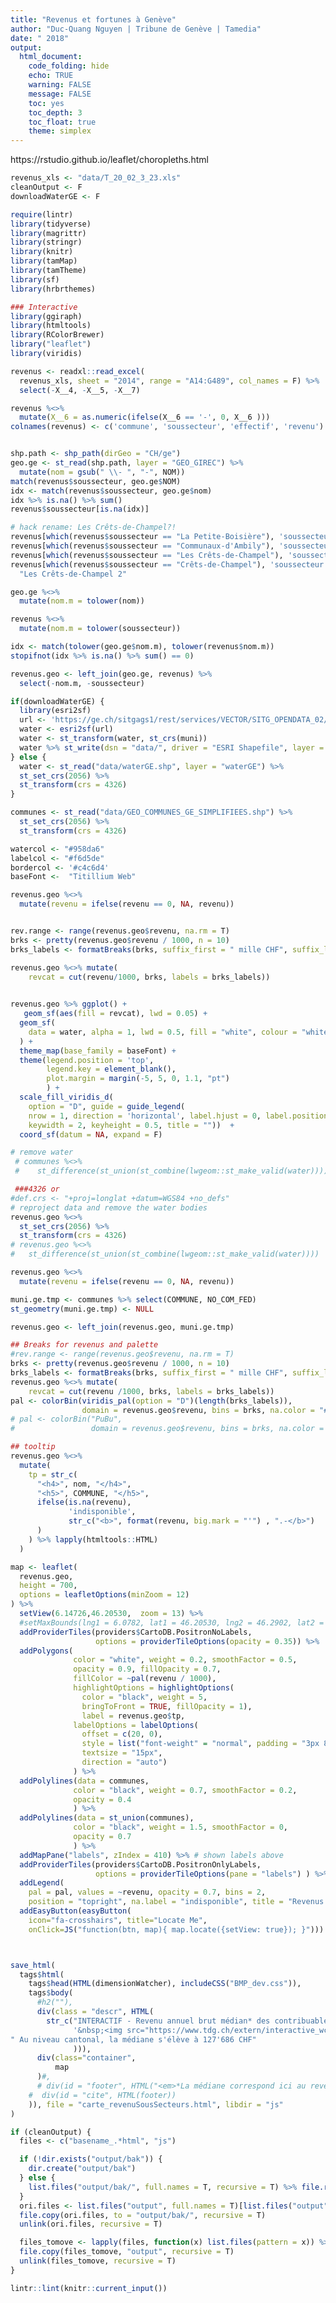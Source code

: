 ```yaml
---
title: "Revenus et fortunes à Genève"
author: "Duc-Quang Nguyen | Tribune de Genève | Tamedia"
date: " 2018"
output: 
  html_document:
    code_folding: hide
    echo: TRUE
    warning: FALSE
    message: FALSE
    toc: yes
    toc_depth: 3
    toc_float: true
    theme: simplex
---
```


https://rstudio.github.io/leaflet/choropleths.html

```r
revenus_xls <- "data/T_20_02_3_23.xls"
cleanOutput <- F
downloadWaterGE <- F

require(lintr)
library(tidyverse)
library(magrittr)
library(stringr)
library(knitr)
library(tamMap)
library(tamTheme)
library(sf)
library(hrbrthemes)

### Interactive 
library(ggiraph)
library(htmltools)
library(RColorBrewer)
library("leaflet")
library(viridis)
```

```r
revenus <- readxl::read_excel(
  revenus_xls, sheet = "2014", range = "A14:G489", col_names = F) %>% 
  select(-X__4, -X__5, -X__7) 

revenus %<>%  
  mutate(X__6 = as.numeric(ifelse(X__6 == '-', 0, X__6 )))
colnames(revenus) <- c('commune', 'soussecteur', 'effectif', 'revenu')


shp.path <- shp_path(dirGeo = "CH/ge")
geo.ge <- st_read(shp.path, layer = "GEO_GIREC") %>% 
  mutate(nom = gsub(" \\- ", "-", NOM))
match(revenus$soussecteur, geo.ge$NOM)
idx <- match(revenus$soussecteur, geo.ge$nom)
idx %>% is.na() %>% sum()
revenus$soussecteur[is.na(idx)]

# hack rename: Les Crêts-de-Champel?!
revenus[which(revenus$soussecteur == "La Petite-Boisière"), 'soussecteur'] <- "La Petite-Boissière"
revenus[which(revenus$soussecteur == "Communaux-d'Ambily"), 'soussecteur'] <- "Communaux-d'Ambilly"
revenus[which(revenus$soussecteur == "Les Crêts-de-Champel"), 'soussecteur'] <- "Les Crêts-de-Champel 1"
revenus[which(revenus$soussecteur == "Crêts-de-Champel"), 'soussecteur'] <- 
  "Les Crêts-de-Champel 2"

geo.ge %<>% 
  mutate(nom.m = tolower(nom))

revenus %<>% 
  mutate(nom.m = tolower(soussecteur))

idx <- match(tolower(geo.ge$nom.m), tolower(revenus$nom.m))
stopifnot(idx %>% is.na() %>% sum() == 0)

revenus.geo <- left_join(geo.ge, revenus) %>% 
  select(-nom.m, -soussecteur)

if(downloadWaterGE) {
  library(esri2sf)
  url <- 'https://ge.ch/sitgags1/rest/services/VECTOR/SITG_OPENDATA_02/MapServer/6186'
  water <- esri2sf(url)
  water <- st_transform(water, st_crs(muni))
  water %>% st_write(dsn = "data/", driver = "ESRI Shapefile", layer = "waterGE.shp")  
} else {
  water <- st_read("data/waterGE.shp", layer = "waterGE") %>% 
  st_set_crs(2056) %>% 
  st_transform(crs = 4326)
}

communes <- st_read("data/GEO_COMMUNES_GE_SIMPLIFIEES.shp") %>% 
  st_set_crs(2056) %>% 
  st_transform(crs = 4326)
```


```r
watercol <- "#958da6"
labelcol <- "#f6d5de"
bordercol <- '#c4c6d4'
baseFont <-  "Titillium Web"

revenus.geo %<>% 
  mutate(revenu = ifelse(revenu == 0, NA, revenu))


rev.range <- range(revenus.geo$revenu, na.rm = T)
brks <- pretty(revenus.geo$revenu / 1000, n = 10)
brks_labels <- formatBreaks(brks, suffix_first = " mille CHF", suffix_last=  " mille CHF")

revenus.geo %<>% mutate(
    revcat = cut(revenu/1000, brks, labels = brks_labels))
    

revenus.geo %>% ggplot() +
   geom_sf(aes(fill = revcat), lwd = 0.05) +
  geom_sf(
    data = water, alpha = 1, lwd = 0.5, fill = "white", colour = "white"
  ) + 
  theme_map(base_family = baseFont) +
  theme(legend.position = 'top', 
        legend.key = element_blank(),
        plot.margin = margin(-5, 5, 0, 1.1, "pt")
        ) +
  scale_fill_viridis_d(
    option = "D", guide = guide_legend(
    nrow = 1, direction = 'horizontal', label.hjust = 0, label.position = 'bottom', 
    keywidth = 2, keyheight = 0.5, title = ""))  +
  coord_sf(datum = NA, expand = F)
```  


```r
# remove water
 # communes %<>%
 #    st_difference(st_union(st_combine(lwgeom::st_make_valid(water))))

 ###4326 or 
#def.crs <- "+proj=longlat +datum=WGS84 +no_defs"
# reproject data and remove the water bodies
revenus.geo %<>% 
  st_set_crs(2056) %>% 
  st_transform(crs = 4326)
# revenus.geo %<>% 
#   st_difference(st_union(st_combine(lwgeom::st_make_valid(water))))

revenus.geo %<>% 
  mutate(revenu = ifelse(revenu == 0, NA, revenu))

muni.ge.tmp <- communes %>% select(COMMUNE, NO_COM_FED)
st_geometry(muni.ge.tmp) <- NULL

revenus.geo <- left_join(revenus.geo, muni.ge.tmp)

## Breaks for revenus and palette
#rev.range <- range(revenus.geo$revenu, na.rm = T)
brks <- pretty(revenus.geo$revenu / 1000, n = 10)
brks_labels <- formatBreaks(brks, suffix_first = " mille CHF", suffix_last=  " mille CHF")
revenus.geo %<>% mutate(
    revcat = cut(revenu /1000, brks, labels = brks_labels))
pal <- colorBin(viridis_pal(option = "D")(length(brks_labels)),
                domain = revenus.geo$revenu, bins = brks, na.color = "#bdc2c2")
# pal <- colorBin("PuBu",
#                 domain = revenus.geo$revenu, bins = brks, na.color = "#DADCDD")

## tooltip
revenus.geo %<>% 
  mutate(
    tp = str_c(
      "<h4>", nom, "</h4>",
      "<h5>", COMMUNE, "</h5>",
      ifelse(is.na(revenu), 
             'indisponible', 
             str_c("<b>", format(revenu, big.mark = "'") , ".-</b>")
      )
    ) %>% lapply(htmltools::HTML)
  )

map <- leaflet(
  revenus.geo, 
  height = 700,
  options = leafletOptions(minZoom = 12)
) %>%
  setView(6.14726,46.20530,  zoom = 13) %>%
  #setMaxBounds(lng1 = 6.0782, lat1 = 46.20530, lng2 = 46.2902, lat2 = 6.1866) %>%
  addProviderTiles(providers$CartoDB.PositronNoLabels,
                   options = providerTileOptions(opacity = 0.35)) %>%
  addPolygons( 
              color = "white", weight = 0.2, smoothFactor = 0.5,
              opacity = 0.9, fillOpacity = 0.7,
              fillColor = ~pal(revenu / 1000),
              highlightOptions = highlightOptions(
                color = "black", weight = 5,
                bringToFront = TRUE, fillOpacity = 1),
                label = revenus.geo$tp,
              labelOptions = labelOptions(
                offset = c(20, 0),
                style = list("font-weight" = "normal", padding = "3px 8px"),
                textsize = "15px",
                direction = "auto")
              ) %>% 
  addPolylines(data = communes,
              color = "black", weight = 0.7, smoothFactor = 0.2,
              opacity = 0.4
              ) %>%
  addPolylines(data = st_union(communes),
              color = "black", weight = 1.5, smoothFactor = 0,
              opacity = 0.7
              ) %>%
  addMapPane("labels", zIndex = 410) %>% # shown labels above      
  addProviderTiles(providers$CartoDB.PositronOnlyLabels,
                   options = providerTileOptions(pane = "labels") ) %>%
  addLegend(
    pal = pal, values = ~revenu, opacity = 0.7, bins = 2,
    position = "topright", na.label = "indisponible", title = "Revenus en millier CHF") %>% 
  addEasyButton(easyButton(
    icon="fa-crosshairs", title="Locate Me",
    onClick=JS("function(btn, map){ map.locate({setView: true}); }")))



save_html(
  tags$html(
    tags$head(HTML(dimensionWatcher), includeCSS("BMP_dev.css")),
    tags$body(    
      #h2(""),
      div(class = "descr", HTML(
        str_c("INTERACTIF - Revenu annuel brut médian* des contribuables mariés par commune ou par quartier en 2014",
              '&nbsp;<img src="https://www.tdg.ch/extern/interactive_wch/tdg/assets/hand_interactive.png" width="20" align="top">',
" Au niveau cantonal, la médiane s'élève à 127'686 CHF"
              ))),
      div(class="container", 
          map
      )#,
      # div(id = "footer", HTML("<em>*La médiane correspond ici au revenu divisant les contribuables mariés en deux groupes de taille égale. Une moitié a rapporté un revenu bruit moindre, l'autre moitié un revenu supérieur.</em>")),
    #  div(id = "cite", HTML(footer))
    )), file = "carte_revenuSousSecteurs.html", libdir = "js"
)


```


```r
if (cleanOutput) {
  files <- c("basename_.*html", "js")

  if (!dir.exists("output/bak")) {
    dir.create("output/bak")
  } else {
    list.files("output/bak/", full.names = T, recursive = T) %>% file.remove()
  }
  ori.files <- list.files("output", full.names = T)[list.files("output") != "bak"]
  file.copy(ori.files, to = "output/bak/", recursive = T)
  unlink(ori.files, recursive = T)

  files_tomove <- lapply(files, function(x) list.files(pattern = x)) %>% unlist()
  file.copy(files_tomove, "output", recursive = T)
  unlink(files_tomove, recursive = T)
}
```

```r
lintr::lint(knitr::current_input())
```
